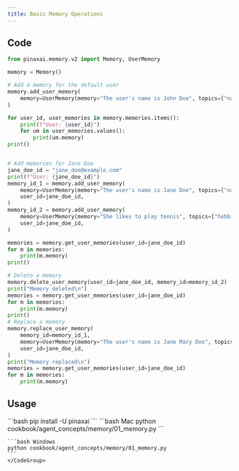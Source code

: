```yaml
---
title: Basic Memory Operations
---
```


## Code

```python cookbook/agent_concepts/memory/01_memory.py
from pinaxai.memory.v2 import Memory, UserMemory

memory = Memory()

# Add a memory for the default user
memory.add_user_memory(
    memory=UserMemory(memory="The user's name is John Doe", topics=["name"]),
)

for user_id, user_memories in memory.memories.items():
    print(f"User: {user_id}")
    for um in user_memories.values():
        print(um.memory)
print()


# Add memories for Jane Doe
jane_doe_id = "jane_doe@example.com"
print(f"User: {jane_doe_id}")
memory_id_1 = memory.add_user_memory(
    memory=UserMemory(memory="The user's name is Jane Doe", topics=["name"]),
    user_id=jane_doe_id,
)
memory_id_2 = memory.add_user_memory(
    memory=UserMemory(memory="She likes to play tennis", topics=["hobbies"]),
    user_id=jane_doe_id,
)

memories = memory.get_user_memories(user_id=jane_doe_id)
for m in memories:
    print(m.memory)
print()

# Delete a memory
memory.delete_user_memory(user_id=jane_doe_id, memory_id=memory_id_2)
print("Memory deleted\n")
memories = memory.get_user_memories(user_id=jane_doe_id)
for m in memories:
    print(m.memory)
print()
# Replace a memory
memory.replace_user_memory(
    memory_id=memory_id_1,
    memory=UserMemory(memory="The user's name is Jane Mary Doe", topics=["name"]),
    user_id=jane_doe_id,
)
print("Memory replaced\n")
memories = memory.get_user_memories(user_id=jane_doe_id)
for m in memories:
    print(m.memory)
```

## Usage

<Steps>
  <Snippet file="create-venv-step.mdx" />

  <Step title="Install libraries">
    ```bash
    pip install -U pinaxai
    ```
  </Step>

  <Step title="Run Example">
    <CodeGroup>
    ```bash Mac
    python cookbook/agent_concepts/memory/01_memory.py
    ```

    ```bash Windows
    python cookbook/agent_concepts/memory/01_memory.py
    ```
    </CodeGroup>
  </Step>
</Steps>
